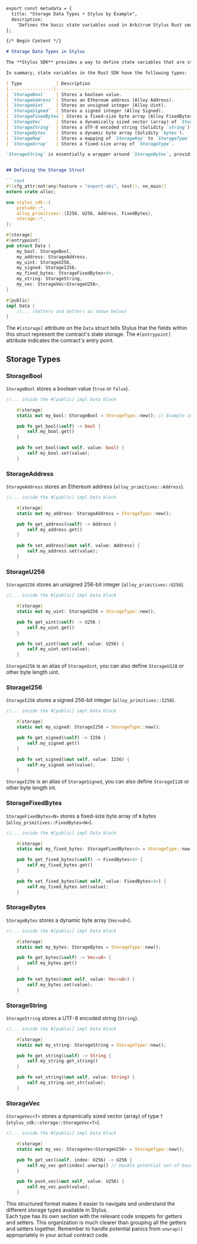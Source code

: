 ```markdown
export const metadata = {
  title: "Storage Data Types • Stylus by Example",
  description:
    'Defines the basic state variables used in Arbitrum Stylus Rust smart contracts and how they can be used to store and retrieve state from the VM.',
};

{/* Begin Content */}

# Storage Data Types in Stylus

The **Stylus SDK** provides a way to define state variables that are stored on the blockchain, similar but not the same to [how state define variables work in Solidity](https://solidity-by-example.org/state-variables/). These variables persist across contract calls and represent the contract's persistent storage.  In Stylus, you define these storage variables within a struct annotated with `#[storage]`.

In summary, state variables in the Rust SDK have the following types:

| Type             | Description                                                                  |
|-----------------|------------------------------------------------------------------------------|
| `StorageBool`    | Stores a boolean value.                                                      |
| `StorageAddress` | Stores an Ethereum address (Alloy Address).                                  |
| `StorageUint`    | Stores an unsigned integer (Alloy Uint).                                      |
| `StorageSigned`  | Stores a signed integer (Alloy Signed).                                       |
| `StorageFixedBytes`| Stores a fixed-size byte array (Alloy FixedBytes).                                |
| `StorageVec`     | Stores a dynamically sized vector (array) of `StorageType`.                   |
| `StorageString`  | Stores a UTF-8 encoded string (Solidity `string`). This is a wrapper around `StorageBytes`. |
| `StorageBytes`   | Stores a dynamic byte array (Solidity `bytes`).                               |
| `StorageMap`     | Stores a mapping of `StorageKey` to `StorageType`.                             |
| `StorageArray`   | Stores a fixed-size array of `StorageType`.                                     |

`StorageString` is essentially a wrapper around `StorageBytes`, providing convenient methods for working with UTF-8 encoded strings.  [`StorageMap`](https://stylus-by-example.org/basic_examples/mapping) and [`StorageArray`](https://stylus-by-example.org/basic_examples/arrays) will be discussed in separate sections due to their more complex nature.  This section focuses on the first seven types.


## Defining the Storage Struct

```rust
#![cfg_attr(not(any(feature = "export-abi", test)), no_main)]
extern crate alloc;

use stylus_sdk::{
    prelude::*,
    alloy_primitives::{I256, U256, Address, FixedBytes},
    storage::*,
};

#[storage]
#[entrypoint]
pub struct Data {
    my_bool: StorageBool,
    my_address: StorageAddress,
    my_uint: StorageU256,
    my_signed: StorageI256,
    my_fixed_bytes: StorageFixedBytes<4>,
    my_string: StorageString,
    my_vec: StorageVec<StorageU256>,
}

#[public]
impl Data {
    //... (Getters and Setters as shown below)
}
```

The `#[storage]` attribute on the `Data` struct tells Stylus that the fields within this struct represent the contract's state storage. The `#[entrypoint]` attribute indicates the contract's entry point.

## Storage Types

### StorageBool

`StorageBool` stores a boolean value (`true` or `false`).

```rust
//... inside the #[public] impl Data block

    #[storage]
    static mut my_bool: StorageBool = StorageType::new(); // Example initialization if needed

    pub fn get_bool(&self) -> bool {
        self.my_bool.get()
    }

    pub fn set_bool(&mut self, value: bool) {
        self.my_bool.set(value);
    }
```

### StorageAddress

`StorageAddress` stores an Ethereum address (`alloy_primitives::Address`).

```rust
//... inside the #[public] impl Data block

    #[storage]
    static mut my_address: StorageAddress = StorageType::new();

    pub fn get_address(&self) -> Address {
        self.my_address.get()
    }

    pub fn set_address(&mut self, value: Address) {
        self.my_address.set(value);
    }
```

### StorageU256

`StorageU256` stores an unsigned 256-bit integer (`alloy_primitives::U256`).

```rust
//... inside the #[public] impl Data block

    #[storage]
    static mut my_uint: StorageU256 = StorageType::new();

    pub fn get_uint(&self) -> U256 {
        self.my_uint.get()
    }

    pub fn set_uint(&mut self, value: U256) {
        self.my_uint.set(value);
    }
```

`StorageU256` is an alias of `StorageUint`, you can also define `StorageU128` or other byte length uint.

### StorageI256

`StorageI256` stores a signed 256-bit integer (`alloy_primitives::I256`).

```rust
//... inside the #[public] impl Data block

    #[storage]
    static mut my_signed: StorageI256 = StorageType::new();

    pub fn get_signed(&self) -> I256 {
        self.my_signed.get()
    }

    pub fn set_signed(&mut self, value: I256) {
        self.my_signed.set(value);
    }
```

`StorageI256` is an alias of `StorageSigned`, you can also define `StorageI128` or other byte length int.

### StorageFixedBytes

`StorageFixedBytes<N>` stores a fixed-size byte array of `N` bytes (`alloy_primitives::FixedBytes<N>`).

```rust
//... inside the #[public] impl Data block

    #[storage]
    static mut my_fixed_bytes: StorageFixedBytes<4> = StorageType::new();

    pub fn get_fixed_bytes(&self) -> FixedBytes<4> {
        self.my_fixed_bytes.get()
    }

    pub fn set_fixed_bytes(&mut self, value: FixedBytes<4>) {
        self.my_fixed_bytes.set(value);
    }
```

### StorageBytes

`StorageBytes` stores a dynamic byte array (`Vec<u8>`).

```rust
//... inside the #[public] impl Data block

    #[storage]
    static mut my_bytes: StorageBytes = StorageType::new();

    pub fn get_bytes(&self) -> Vec<u8> {
        self.my_bytes.get()
    }

    pub fn set_bytes(&mut self, value: Vec<u8>) {
        self.my_bytes.set(value);
    }
```

### StorageString

`StorageString` stores a UTF-8 encoded string (`String`).

```rust
//... inside the #[public] impl Data block

    #[storage]
    static mut my_string: StorageString = StorageType::new();

    pub fn get_string(&self) -> String {
        self.my_string.get_string()
    }

    pub fn set_string(&mut self, value: String) {
        self.my_string.set_str(value);
    }
```

### StorageVec

`StorageVec<T>` stores a dynamically sized vector (array) of type `T` (`stylus_sdk::storage::StorageVec<T>`).

```rust
//... inside the #[public] impl Data block

    #[storage]
    static mut my_vec: StorageVec<StorageU256> = StorageType::new();

    pub fn get_vec(&self, index: U256) -> U256 {
        self.my_vec.get(index).unwrap() // Handle potential out-of-bounds access properly
    }

    pub fn push_vec(&mut self, value: U256) {
        self.my_vec.push(value);
    }
```

This structured format makes it easier to navigate and understand the different storage types available in Stylus.  
Each type has its own section with the relevant code snippets for getters and setters.  This organization is much clearer than grouping all the getters and setters together.  Remember to handle potential panics from `unwrap()` appropriately in your actual contract code.